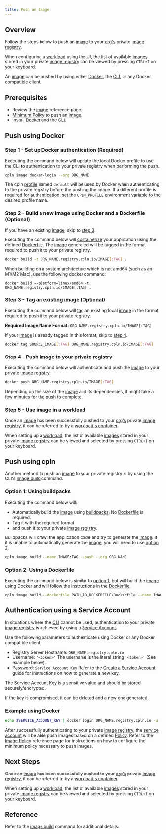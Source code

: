 ```yaml
---
title: Push an Image
---
```


## Overview

Follow the steps below to push an [image](/reference/image) to your [org's](/reference/org) private [image registry](/reference/image).

When configuring a [workload](/reference/workload) using the UI, the list of available [images](/reference/image) stored in your private [image registry](/reference/image) can be viewed by pressing `CTRL+I` on your keyboard.

An [image](/reference/image) can be pushed by using either [Docker](#push-docker), the [CLI](#push-cpln), or any Docker compatible client.

## Prerequisites

- Review the [image](/reference/image) reference page.
- [Minimum Policy](/reference/image#minimum-policy) to push an [image](/reference/image).
- Install [Docker](https://www.docker.com) and the [CLI](/reference/cli).

## Push using Docker

### Step 1 - Set up Docker authentication (Required)

Executing the command below will update the local Docker profile to use the CLI to authentication to your private registry when performing the push.

```bash
cpln image docker-login --org ORG_NAME
```

<Tip>

The cpln [profile](manage-profile) named `default` will be used by Docker when authenticating to the private registry before the pushing
the image. If a different profile is required for authentication, set the `CPLN_PROFILE` environment variable to the desired profile name.

</Tip>

### Step 2 - Build a new image using Docker and a Dockerfile (Optional)

If you have an existing [image](/reference/image), skip to [step 3](#step-3-tag-an-existing-image-optional).

Executing the command below will [containerize](https://docs.docker.com/engine/reference/commandline/build/) your application using the defined [Dockerfile](https://docs.docker.com/engine/reference/builder/). The [image](/reference/image) generated will be tagged in the format required to push it to your private registry.

```bash
docker build -t ORG_NAME.registry.cpln.io/IMAGE[:TAG] .
```

<Tip>

When building on a system architecture which is not amd64 (such as an M1/M2 Mac), use the following docker command:

`docker build --platform=linux/amd64 -t ORG_NAME.registry.cpln.io/IMAGE[:TAG] .`

</Tip>

### Step 3 - Tag an existing image (Optional)

Executing the command below will [tag](https://docs.docker.com/engine/reference/commandline/tag/) an existing local [image](/reference/image) in the format required to push it to your private registry.

**Required Image Name Format:** `ORG_NAME.registry.cpln.io/IMAGE[:TAG]`

If your [image](/reference/image) is already tagged in this format, skip to [step 4](#step-4-push-image-to-your-private-registry).

```bash
docker tag SOURCE_IMAGE[:TAG] ORG_NAME.registry.cpln.io/IMAGE[:TAG]
```

### Step 4 - Push image to your private registry

Executing the command below will authenticate and push the [image](/reference/image) to your private [image registry](/reference/image).

```bash
docker push ORG_NAME.registry.cpln.io/IMAGE[:TAG]
```

Depending on the size of the [image](/reference/image) and its dependencies, it might take a few minutes for the push to complete.

### Step 5 - Use image in a workload

Once an [image](/reference/image) has been successfully pushed to your [org's](/reference/org) private [image registry](/reference/image), it can be referred to by a [workload's container](/reference/workload#containers).

When setting up a [workload](/reference/workload), the list of available [images](/reference/image) stored in your private [image registry](/reference/image) can be viewed and selected by pressing `CTRL+I` on your keyboard.

## Push using cpln

Another method to push an [image](/reference/image) to your private registry is by using the CLI's [image build](/reference/cli#image-build) command.

### Option 1: Using buildpacks

Executing the command below will:

- Automatically build the [image](/reference/image) using [buildpacks](https://buildpacks.io/). No [Dockerfile](https://docs.docker.com/engine/reference/builder/) is required.
- Tag it with the required format.
- and push it to your private [image registry](/reference/image).

Buildpacks will crawl the application code and try to generate the [image](/reference/image). If it is unable to automatically generate the [image](/reference/image), you will need to use [option 2](#option-2-using-a-dockerfile).

```bash
cpln image build --name IMAGE:TAG --push --org ORG_NAME
```

### Option 2: Using a Dockerfile

Executing the command below is similar to [option 1](#option-1-using-buildpacks), but will build the [image](/reference/image) using Docker and will follow the instructions in the [Dockerfile](https://docs.docker.com/engine/reference/builder/).

```bash
cpln image build --dockerfile PATH_TO_DOCKERFILE/Dockerfile --name IMAGE:TAG --push --org ORG_NAME
```

## Authentication using a Service Account

In situations where the [CLI](/reference/cli) cannot be used, authentication to your private [image registry](/reference/image) is achieved by using a [Service Account](/guides/create-resources/create-service-account).

Use the following parameters to authenticate using Docker or any Docker compatible client:

- Registry Server Hostname: `ORG_NAME.registry.cpln.io`
- Username: `'<token>'`
   <Note>The username is the literal string `'<token>'` (See example below).</Note>
- Password: `Service Account Key`
  <Note>
    Refer to the [Create a Service Account](/guides/create-resources/create-service-account) guide for instructions on how to generate a new
    key.
  </Note>

<Tip>

The Service Account Key is a sensitive value and should be stored securely/encrypted.

If the key is compromised, it can be deleted and a new one generated.

</Tip>

### Example using Docker

```bash
echo $SERVICE_ACCOUNT_KEY | docker login ORG_NAME.registry.cpln.io -u '<token>' --password-stdin
```

After successfully authenticating to your private [image registry](/reference/image), the [service account](/reference/serviceaccount) will be able push images based on a defined [Policy](/reference/policy). Refer to the [Image Policy](/reference/image#minimum-policy) reference page for instructions on how to configure the minimum policy necessary to push images.

## Next Steps

Once an [image](/reference/image) has been successfully pushed to your [org's](/reference/org) private [image registry](/reference/image), it can be referred to by a [workload's container](/reference/workload#containers).

When setting up a [workload](/reference/workload), the list of available [images](/reference/image) stored in your private [image registry](/reference/image) can be viewed and selected by pressing `CTRL+I` on your keyboard.

## Reference

Refer to the [image build](/reference/cli#image-build) command for additional details.

